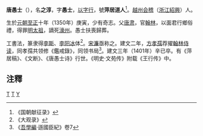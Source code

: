 '''唐愚士'''（{{bd|1350年||1401年|catIdx=T唐}}），名'''之淳'''，字'''愚士'''，[[以字行|以字行]]，號'''萍居道人'''<ref>《国朝献征录》</ref>。[[越州|越州]][[会稽|会稽]]（[[浙江|浙江]][[紹興|紹興]]）人。

生於[[元朝|元朝]][[至正|至正]]十年（1350年）庚寅，少有奇志。父[[唐肃|唐肃]]，官[[翰林|翰林]]，以面君行鄉俗禮，得罪[[明太祖|明太祖]]，謫死[[濠州|濠州]]。愚士扶喪歸葬。

工書法，篆隶得[[李斯|李斯]]、[[李阳冰|李阳冰]]体<ref>《大观录》</ref>。[[宋濂|宋濂]]亟称之。建文二年，[[方孝孺|方孝孺]]荐擢[[翰林|翰林]][[侍读|侍读]]，同孝孺共领修《鑑戒錄》，同领书局<ref>《[[吾學編|吾學編]]·遜國臣紀》卷7</ref>。建文三年（1401年）辛已卒。有《萍居稿》、《文断》、《唐愚士诗》行世。《明史·文苑传》附载《王行传》中。

==注釋==
<div class="references-small">
<references />
</div>

[[Category:明朝作家|T]]
[[Category:绍兴人|T]]
[[Category:唐姓|Y]]